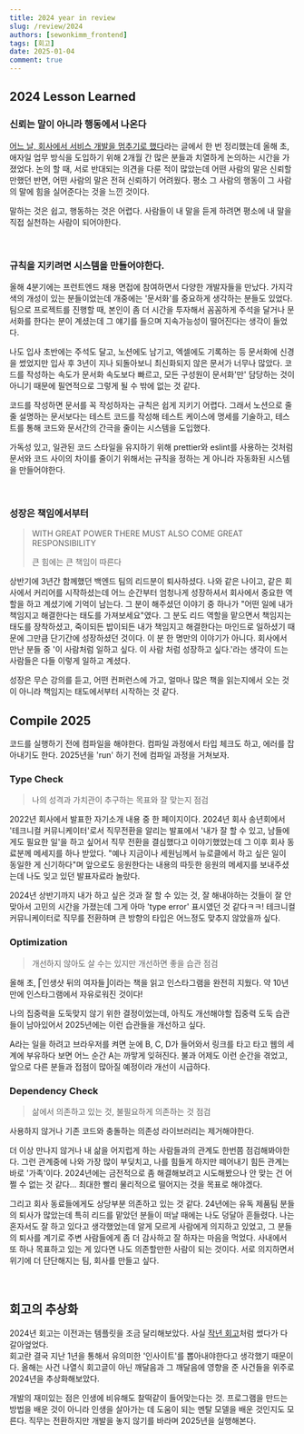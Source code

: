 ```yaml
---
title: 2024 year in review
slug: /review/2024
authors: [sewonkimm_frontend]
tags: [회고]
date: 2025-01-04
comment: true
---
```



## 2024 Lesson Learned

### 신뢰는 말이 아니라 행동에서 나온다

[어느 날, 회사에서 서비스 개발을 멈추기로 했다](/blog/review/processTF)라는 글에서 한 번 정리했는데 올해 초, 애자일 업무 방식을 도입하기 위해 2개월 간 많은 분들과 치열하게 논의하는 시간을 가졌었다. 
논의 할 때, 서로 반대되는 의견을 다룬 적이 많았는데 어떤 사람의 말은 신뢰할만했던 반면, 어떤 사람의 말은 전혀 신뢰하기 어려웠다. 
평소 그 사람의 행동이 그 사람의 말에 힘을 실어준다는 것을 느낀 것이다.  

말하는 것은 쉽고, 행동하는 것은 어렵다.
사람들이 내 말을 듣게 하려면 평소에 내 말을 직접 실천하는 사람이 되어야한다.  


<!--truncate-->

<br />

### 규칙을 지키려면 시스템을 만들어야한다. 

올해 4분기에는 프런트엔드 채용 면접에 참여하면서 다양한 개발자들을 만났다. 
가지각색의 개성이 있는 분들이었는데 개중에는 '문서화'를 중요하게 생각하는 분들도 있었다.
팀으로 프로젝트를 진행할 때, 본인이 좀 더 시간을 투자해서 꼼꼼하게 주석을 달거나 문서화를 한다는 분이 계셨는데 그 얘기를 들으며 지속가능성이 떨어진다는 생각이 들었다.

나도 입사 초반에는 주석도 달고, 노션에도 남기고, 엑셀에도 기록하는 등 문서화에 신경을 썼었지만 입사 후 3년이 지나 되돌아보니 최신화되지 않은 문서가 너무나 많았다. 
코드를 작성하는 속도가 문서화 속도보다 빠르고, 모든 구성원이 문서화'만' 담당하는 것이 아니기 때문에 필연적으로 그렇게 될 수 밖에 없는 것 같다. 

코드를 작성하면 문서를 꼭 작성하자는 규칙은 쉽게 지키기 어렵다. 
그래서 노션으로 줄줄 설명하는 문서보다는 테스트 코드를 작성해 테스트 케이스에 명세를 기술하고, 테스트를 통해 코드와 문서간의 간극을 줄이는 시스템을 도입했다.  

가독성 있고, 일관된 코드 스타일을 유지하기 위해 prettier와 eslint를 사용하는 것처럼 문서와 코드 사이의 차이를 줄이기 위해서는 규칙을 정하는 게 아니라 자동화된 시스템을 만들어야한다.  

<br />

### 성장은 책임에서부터

> WITH GREAT POWER THERE MUST ALSO COME GREAT RESPONSIBILITY
> 
> 큰 힘에는 큰 책임이 따른다

상반기에 3년간 함께했던 백엔드 팀의 리드분이 퇴사하셨다. 
나와 같은 나이고, 같은 회사에서 커리어를 시작하셨는데 어느 순간부터 엄청나게 성장하셔서 회사에서 중요한 역할을 하고 계셨기에 기억이 남는다. 
그 분이 해주셨던 이야기 중 하나가 "어떤 일에 내가 책임지고 해결한다는 태도를 가져보세요"였다. 
그 분도 리드 역할을 맡으면서 책임지는 태도를 장착하셨고, 죽이되든 밥이되든 내가 책임지고 해결한다는 마인드로 일하셨기 때문에 그만큼 단기간에 성장하셨던 것이다. 
이 분 한 명만의 이야기가 아니다. 
회사에서 만난 분들 중 '이 사람처럼 일하고 싶다. 이 사람 처럼 성장하고 싶다.'라는 생각이 드는 사람들은 다들 이렇게 일하고 계셨다. 

성장은 무슨 강의를 듣고, 어떤 컨퍼런스에 가고, 얼마나 많은 책을 읽는지에서 오는 것이 아니라 책임지는 태도에서부터 시작하는 것 같다. 




## Compile 2025

코드를 실행하기 전에 컴파일을 해야한다.
컴파일 과정에서 타입 체크도 하고, 에러를 잡아내기도 한다. 
2025년을 'run' 하기 전에 컴파일 과정을 거쳐보자.

### Type Check

> 나의 성격과 가치관이 추구하는 목표와 잘 맞는지 점검

<ImageLayout src={myType} description="2022년 회사에서 발표한 자기소개 내용" />


2022년 회사에서 발표한 자기소개 내용 중 한 페이지이다.
2024년 회사 송년회에서 '테크니컬 커뮤니케이터'로서 직무전환을 알리는 발표에서 '내가 잘 할 수 있고, 남들에게도 필요한 일'을 하고 싶어서 직무 전환을 결심했다고 이야기했었는데 그 이후 회사 동료분께 메세지를 하나 받았다.
"예나 지금이나 세원님께서 뉴로클에서 하고 싶은 일이 동일한 게 신기하다"며 앞으로도 응원한다는 내용의 따듯한 응원의 메세지를 보내주셨는데 나도 잊고 있던 발표자료라 놀랐다.

2024년 상반기까지 내가 하고 싶은 것과 잘 할 수 있는 것, 잘 해내야하는 것들이 잘 안맞아서 고민의 시간을 가졌는데 그게 아마 'type error' 표시였던 것 같다ㅋㅋ!
테크니컬 커뮤니케이터로 직무를 전환하며 큰 방향의 타입은 어느정도 맞추지 않았을까 싶다. 


### Optimization

> 개선하지 않아도 살 수는 있지만 개선하면 좋을 습관 점검

올해 초, ⎡인생샷 뒤의 여자들⎦이라는 책을 읽고 인스타그램을 완전히 지웠다. 
약 10년만에 인스타그램에서 자유로워진 것이다!

<ImageLayout src={instagram} />

나의 집중력을 도둑맞지 않기 위한 결정이었는데, 아직도 개선해야할 집중력 도둑 습관들이 남아있어서 2025년에는 이런 습관들을 개선하고 싶다.

A라는 일을 하려고 브라우저를 켜면 눈에 B, C, D가 들어와서 링크를 타고 타고 웹의 세계에 부유하다 보면 어느 순간 A는 까맣게 잊혀진다. 
불과 어제도 이런 순간을 겪었고, 앞으로 다른 분들과 접점이 많아질 예정이라 개선이 시급하다. 


### Dependency Check

> 삶에서 의존하고 있는 것, 불필요하게 의존하는 것 점검 

사용하지 않거나 기존 코드와 충돌하는 의존성 라이브러리는 제거해야한다. 

더 이상 만나지 않거나 내 삶을 어지럽게 하는 사람들과의 관계도 한번쯤 점검해봐야한다.
그런 관계중에 나와 가장 많이 부딪치고, 나를 힘들게 하지만 떼어내기 힘든 관계는 바로 '가족'이다.
2024년에는 금전적으로 좀 해결해보려고 시도해봤으나 안 맞는 건 어쩔 수 없는 것 같다... 
최대한 빨리 물리적으로 떨어지는 것을 목표로 해야겠다.

그리고 회사 동료들에게도 상당부분 의존하고 있는 것 같다. 
24년에는 유독 제품팀 분들의 퇴사가 많았는데 특히 리드를 맡았던 분들이 떠날 때에는 나도 덩달아 흔들렸다.
나는 혼자서도 잘 하고 있다고 생각했었는데 알게 모르게 사람에게 의지하고 있었고, 그 분들의 퇴사를 계기로 주변 사람들에게 좀 더 감사하고 잘 하자는 마음을 먹었다. 
사내에서 또 하나 목표하고 있는 게 있다면 나도 의존할만한 사람이 되는 것이다. 
서로 의지하면서 위기에 더 단단해지는 팀, 회사를 만들고 싶다. 

<br />

## 회고의 추상화 

2024년 회고는 이전과는 템플릿을 조금 달리해보았다. 
사실 [작년 회고](/blog/review/2023)처럼 썼다가 다 갈아엎었다.  
회고란 결국 지난 1년을 통해서 유의미한 '인사이트'를 뽑아내야한다고 생각했기 때문이다. 
올해는 사건 나열식 회고글이 아닌 깨달음과 그 깨달음에 영향을 준 사건들을 위주로 2024년을 추상화해보았다.

개발의 재미있는 점은 인생에 비유해도 찰떡같이 들어맞는다는 것.
프로그램을 만드는 방법을 배운 것이 아니라 인생을 살아가는 데 도움이 되는 멘탈 모델을 배운 것인지도 모른다. 
직무는 전환하지만 개발을 놓지 않기를 바라며 2025년을 실행해본다. 
